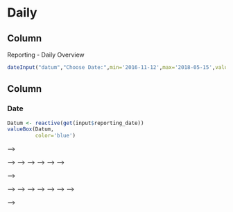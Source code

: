 Daily
===================================== 

Column {.sidebar}
-----------------------------------------------------------------------

Reporting - Daily Overview 

```r
dateInput("datum","Choose Date:",min='2016-11-12',max='2018-05-15',value='2018-05-15')
```

Column {data-width=80}
----------------------------

### Date

```r
Datum <- reactive(get(input$reporting_date))
valueBox(Datum,
         color='blue')
```

<!-- ### Revenue -->

<!-- ```{r} -->
<!-- boxvalue <- base_data$REVENUE[1] -->
<!-- refvalue <- reference_week$REVENUE[1] -->
<!-- valueBox(round(boxvalue,digits=0), -->
<!--          href = '#section-revenue-14', -->
<!--          icon = "fa-euro", -->
<!--          color = ifelse(boxvalue<alerting_threshold*refvalue, "danger",  -->
<!--                         ifelse(boxvalue<refvalue & boxvalue>=alerting_threshold*refvalue, "warning","success") -->
<!--                         ) -->
<!--          ) -->
<!-- ``` -->

<!-- ### Impressions -->

<!-- ```{r} -->
<!-- boxvalue <- base_data$IMPRESSIONS[1] -->
<!-- refvalue <- reference_week$IMPRESSIONS[1] -->
<!-- valueBox(round(boxvalue,digits=0),  -->
<!--          href = '#section-impressions-12', -->
<!--          icon = "fa-globe", -->
<!--          color = ifelse(boxvalue < alerting_threshold*refvalue, "danger",  -->
<!--                         ifelse(boxvalue<refvalue & boxvalue>=alerting_threshold*refvalue, "warning","success") -->
<!--                         ) -->
<!--          ) -->
<!-- ``` -->

<!-- ### eRPI -->

<!-- ```{r} -->
<!-- boxvalue <- base_data$eRPI[1] -->
<!-- refvalue <- reference_week$eRPI[1] -->
<!-- valueBox(round(boxvalue,digits=4),  -->
<!--          href = '#section-rpi', -->
<!--          icon = "fa-calculator", -->
<!--          color = ifelse(boxvalue < alerting_threshold*refvalue, "danger",  -->
<!--                         ifelse(boxvalue<refvalue & boxvalue>=alerting_threshold*refvalue, "warning","success") -->
<!--                         ) -->
<!--          ) -->
<!-- ``` -->

<!-- ### Clicks -->

<!-- ```{r} -->
<!-- boxvalue <- base_data$CLICKS[1] -->
<!-- refvalue <- reference_week$CLICKS[1] -->
<!-- valueBox(round(boxvalue,digits=0),  -->
<!--          href = '#section-clicks-12', -->
<!--          icon = "fa-mouse-pointer", -->
<!--          color = ifelse(boxvalue<alerting_threshold*refvalue, "danger",  -->
<!--                         ifelse(boxvalue<refvalue & boxvalue>=alerting_threshold*refvalue, "warning","success") -->
<!--                         ) -->
<!--          ) -->
<!-- ``` -->

<!-- ### Daily Budget -->

<!-- ```{r} -->
<!-- boxvalue <- base_data$DAILY_BUDGET[1] -->
<!-- refvalue <- reference_week$DAILY_BUDGET[1] -->
<!-- valueBox(round(boxvalue,digits=0),  -->
<!--          href = '#section-budgets', -->
<!--          icon = "fa-euro", -->
<!--          color = ifelse(boxvalue<alerting_threshold*refvalue, "danger",  -->
<!--                         ifelse(boxvalue<refvalue & boxvalue>=alerting_threshold*refvalue, "warning","success") -->
<!--                         ) -->
<!--          ) -->
<!-- ``` -->

<!-- ### eCPC -->

<!-- ```{r} -->
<!-- boxvalue <- base_data$eCPC[1] -->
<!-- refvalue <- reference_week$eCPC[1] -->
<!-- valueBox(round(boxvalue,digits=2),  -->
<!--          href = '#section-prices', -->
<!--          icon = "fa-calculator", -->
<!--          color = ifelse(boxvalue<alerting_threshold*refvalue, "danger",  -->
<!--                         ifelse(boxvalue<refvalue & boxvalue>=alerting_threshold*refvalue, "warning","success") -->
<!--                         ) -->
<!--          ) -->
<!-- ``` -->

<!-- Column {data-width=40} -->
<!-- ---------------------------- -->

<!-- ### Reference Weekday -->

<!-- ```{r} -->
<!-- Datum <- weekdays(base_data[1,1]) -->
<!-- valueBox(Datum,  -->
<!--          icon = "fa-address-book", -->
<!--          color = 'blue') -->

<!-- ``` -->

<!-- ### Revenue -->

<!-- ```{r} -->
<!-- refvalue <- reference_week$REVENUE[1] -->
<!-- valueBox(round(refvalue,digits=0),  -->
<!--          icon = "fa-euro" -->
<!--          ) -->
<!-- ``` -->

<!-- ### Impressions -->

<!-- ```{r} -->
<!-- refvalue <- reference_week$IMPRESSIONS[1] -->
<!-- valueBox(round(refvalue,digits=0),  -->
<!--          icon = "fa-globe" -->
<!--          ) -->
<!-- ``` -->

<!-- ### eRPI -->

<!-- ```{r} -->
<!-- refvalue <- reference_week$eRPI[1] -->
<!-- valueBox(round(refvalue,digits=4),  -->
<!--          icon = "fa-calculator" -->
<!--          ) -->
<!-- ``` -->

<!-- ### Clicks -->

<!-- ```{r} -->
<!-- refvalue <- reference_week$CLICKS[1] -->
<!-- valueBox(round(refvalue,digits=0),  -->
<!--          icon = "fa-mouse-pointer" -->
<!--          ) -->
<!-- ``` -->

<!-- ### Daily Budget -->

<!-- ```{r} -->
<!-- refvalue <- reference_week$DAILY_BUDGET[1] -->
<!-- valueBox(round(refvalue,digits=0),  -->
<!--          icon = "fa-euro" -->
<!--          ) -->
<!-- ``` -->

<!-- ### eCPC -->

<!-- ```{r} -->
<!-- refvalue <- reference_week$eCPC[1] -->
<!-- valueBox(round(refvalue,digits=2),  -->
<!--          icon = "fa-calculator" -->
<!--          ) -->
<!-- ``` -->

<!-- <!-- ### eCPM --> -->

<!-- <!-- ```{r} --> -->
<!-- <!-- refvalue <- reference_week$eCPM[1] --> -->
<!-- <!-- valueBox(round(refvalue,digits=2),  --> -->
<!-- <!--          icon = "fa-calculator" --> -->
<!-- <!--          ) --> -->
<!-- <!-- ``` --> -->

<!-- Column {data-width=40} -->
<!-- ---------------------------- -->

<!-- ### Delta -->

<!-- ```{r} -->
<!-- valueBox("Delta",  -->
<!--          icon = "fa-address-book", -->
<!--          color = 'blue') -->

<!-- ``` -->

<!-- ### Revenue -->

<!-- ```{r} -->
<!-- boxvalue <- base_data$REVENUE[1] -->
<!-- refvalue <- reference_week$REVENUE[1] -->
<!-- valueBox(paste(round(100*(boxvalue-refvalue)/refvalue,digits=2),'%'),  -->
<!--          icon = "fa-euro" -->
<!--          ) -->
<!-- ``` -->

<!-- ### Impressions -->

<!-- ```{r} -->
<!-- boxvalue <- base_data$IMPRESSIONS[1] -->
<!-- refvalue <- reference_week$IMPRESSIONS[1] -->
<!-- valueBox(paste(round(100*(boxvalue-refvalue)/refvalue,digits=2),'%'),  -->
<!--          icon = "fa-globe" -->
<!--          ) -->
<!-- ``` -->

<!-- ### eRPI -->

<!-- ```{r} -->
<!-- boxvalue <- base_data$eRPI[1] -->
<!-- refvalue <- reference_week$eRPI[1] -->
<!-- valueBox(paste(round(100*(boxvalue-refvalue)/refvalue,digits=2),'%'),  -->
<!--          icon = "fa-calculator" -->
<!--          ) -->
<!-- ``` -->

<!-- ### Clicks -->

<!-- ```{r} -->
<!-- boxvalue <- base_data$CLICKS[1] -->
<!-- refvalue <- reference_week$CLICKS[1] -->
<!-- valueBox(paste(round(100*(boxvalue-refvalue)/refvalue,digits=2),'%'),  -->
<!--          icon = "fa-mouse-pointer" -->
<!--          ) -->
<!-- ``` -->

<!-- ### Daily Budget -->

<!-- ```{r} -->
<!-- boxvalue <- base_data$DAILY_BUDGET[1] -->
<!-- refvalue <- reference_week$DAILY_BUDGET[1] -->
<!-- valueBox(paste(round(100*(boxvalue-refvalue)/refvalue,digits=2),'%'),  -->
<!--          icon = "fa-euro" -->
<!--          ) -->
<!-- ``` -->

<!-- <!-- ### Total Budget --> -->

<!-- <!-- ```{r} --> -->
<!-- <!-- boxvalue <- base_data$TOTAL_BUDGET[1] --> -->
<!-- <!-- refvalue <- reference_week$TOTAL_BUDGET[1] --> -->
<!-- <!-- valueBox(paste(round(100*(boxvalue-refvalue)/refvalue,digits=2),'%'),  --> -->
<!-- <!--          icon = "fa-euro" --> -->
<!-- <!--          ) --> -->
<!-- <!-- ``` --> -->

<!-- ### eCPC -->

<!-- ```{r} -->
<!-- boxvalue <- base_data$eCPC[1] -->
<!-- refvalue <- reference_week$eCPC[1] -->
<!-- valueBox(paste(round(100*(boxvalue-refvalue)/refvalue,digits=2),'%'),  -->
<!--          icon = "fa-calculator" -->
<!--          ) -->
<!-- ``` -->

<!-- Column <!-- {data-width=200} --> -->
<!-- ------------------------------------- -->

<!-- ### Revenue -->

<!-- ```{r} -->
<!-- valueBox('Overview Chart',  -->
<!--          icon = "fa-address-book", -->
<!--          color =  'blue' -->
<!--          ) -->
<!-- ``` -->

<!-- ###  -->

<!-- ```{r} -->
<!-- concrete_metric <- base_data[,c("DATUM","WEEKDAY_ID","REVENUE")] -->
<!-- starting_date <- today()-number_of_days -->
<!-- plot_revenue_overview <- create_demo_plot_generic(concrete_metric = concrete_metric,starting_date = starting_date) -->
<!-- plot_predefined_plot(plot_revenue_overview) -->
<!-- ```    -->
